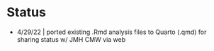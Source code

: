# Status {.unnumbered}

-   4/29/22 \| ported existing .Rmd analysis files to Quarto (.qmd) for sharing status w/ JMH CMW via web

